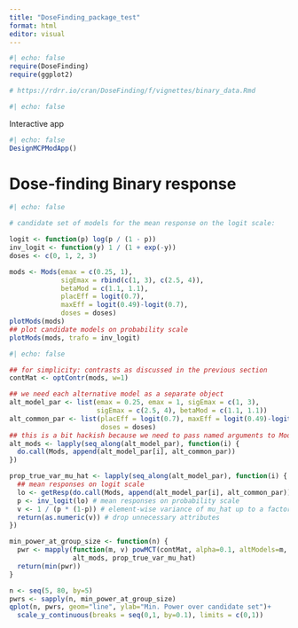 ```yaml
---
title: "DoseFinding_package_test"
format: html
editor: visual
---
```


```r
#| echo: false
require(DoseFinding)
require(ggplot2)

# https://rdrr.io/cran/DoseFinding/f/vignettes/binary_data.Rmd
```

```r
#| echo: false
```

Interactive app

```r
#| echo: false
DesignMCPModApp()

```


# Dose-finding Binary response
```r
#| echo: false

# candidate set of models for the mean response on the logit scale:

logit <- function(p) log(p / (1 - p))
inv_logit <- function(y) 1 / (1 + exp(-y))
doses <- c(0, 1, 2, 3)

mods <- Mods(emax = c(0.25, 1), 
             sigEmax = rbind(c(1, 3), c(2.5, 4)), 
             betaMod = c(1.1, 1.1),
             placEff = logit(0.7), 
             maxEff = logit(0.49)-logit(0.7),
             doses = doses)
plotMods(mods)
## plot candidate models on probability scale
plotMods(mods, trafo = inv_logit)


```


```r
#| echo: false

## for simplicity: contrasts as discussed in the previous section
contMat <- optContr(mods, w=1)

## we need each alternative model as a separate object
alt_model_par <- list(emax = 0.25, emax = 1, sigEmax = c(1, 3),
                      sigEmax = c(2.5, 4), betaMod = c(1.1, 1.1))
alt_common_par <- list(placEff = logit(0.7), maxEff = logit(0.49)-logit(0.7),
                       doses = doses)
## this is a bit hackish because we need to pass named arguments to Mods()
alt_mods <- lapply(seq_along(alt_model_par), function(i) {
  do.call(Mods, append(alt_model_par[i], alt_common_par))
})

prop_true_var_mu_hat <- lapply(seq_along(alt_model_par), function(i) {
  ## mean responses on logit scale
  lo <- getResp(do.call(Mods, append(alt_model_par[i], alt_common_par)))
  p <- inv_logit(lo) # mean responses on probability scale
  v <- 1 / (p * (1-p)) # element-wise variance of mu_hat up to a factor of 1/n
  return(as.numeric(v)) # drop unnecessary attributes
})

min_power_at_group_size <- function(n) {
  pwr <- mapply(function(m, v) powMCT(contMat, alpha=0.1, altModels=m, S=diag(v/n), df=Inf),
                alt_mods, prop_true_var_mu_hat)
  return(min(pwr))
}

n <- seq(5, 80, by=5)
pwrs <- sapply(n, min_power_at_group_size)
qplot(n, pwrs, geom="line", ylab="Min. Power over candidate set")+
  scale_y_continuous(breaks = seq(0,1, by=0.1), limits = c(0,1))


```




